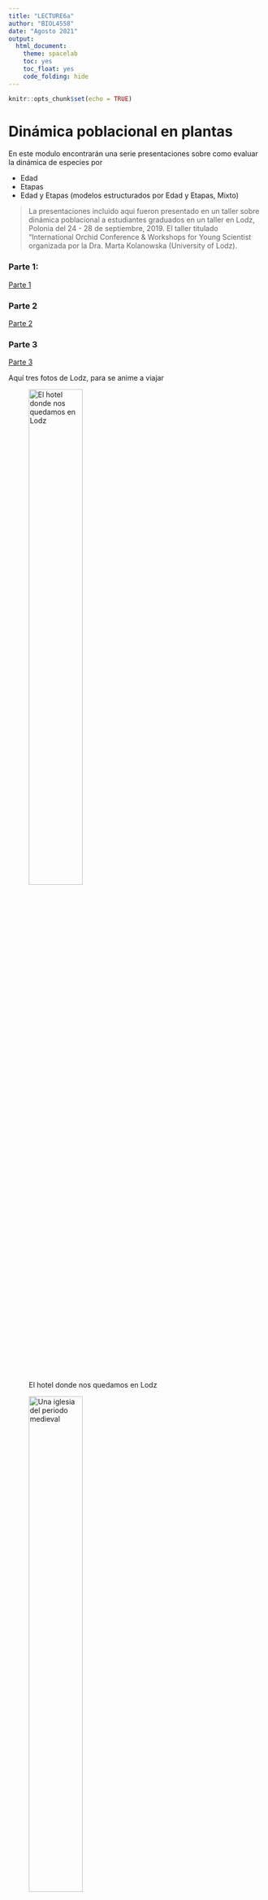 ```yaml
---
title: "LECTURE6a"
author: "BIOL4558"
date: "Agosto 2021"
output: 
  html_document: 
    theme: spacelab
    toc: yes
    toc_float: yes
    code_folding: hide
---
```


```r
knitr::opts_chunk$set(echo = TRUE)
```



# Dinámica poblacional en plantas

En este modulo encontrarán una serie presentaciones sobre como evaluar la dinámica de especies por 

  - Edad
  - Etapas
  - Edad y Etapas (modelos estructurados por Edad y Etapas, Mixto)
  
  
> La presentaciones incluido aqui fueron presentado en un taller sobre dinámica poblacional a estudiantes graduados en un taller en Lodz, Polonia del 24 - 28 de septiembre, 2019. El taller titulado "International Orchid Conference & Workshops for Young Scientist organizada por la Dra. Marta Kolanowska (University of Lodz). 

### Parte 1:

[Parte 1](POP_DYN _PDF_Workshops/Population_Dynamics.pdf)

### Parte 2

[Parte 2](POP_DYN _PDF_Workshops/Population_Dynamics_2.pdf)

### Parte 3

[Parte 3](POP_DYN _PDF_Workshops/Population_Dynamics_3.pdf)


Aquí tres fotos de Lodz, para se anime a viajar

![El hotel donde nos quedamos en Lodz](figures/Hotel_Lodz.png){width=50%}

![Una iglesia del periodo medieval](figures/Medieval_Church_2.png){width=50%}


![Un Garaje donde los Nazi econdia los trenes antes de antacar a Rusia](figures/Nazi_train_Bunker_Lodz.png){width=50%}